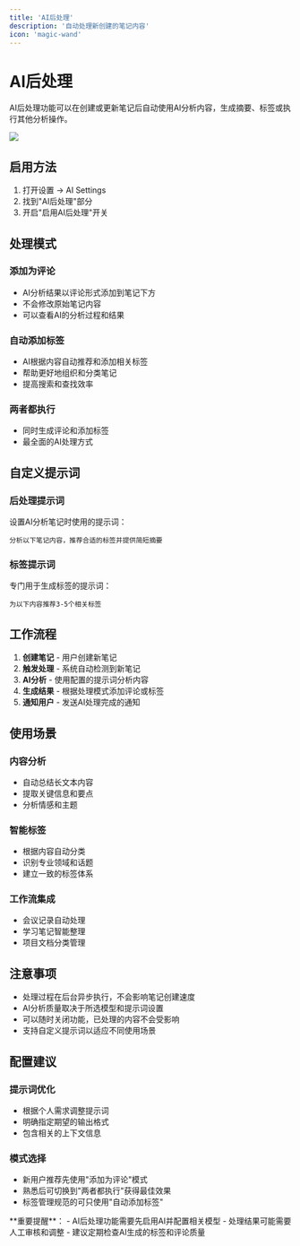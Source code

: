 ```yaml
---
title: 'AI后处理'
description: '自动处理新创建的笔记内容'
icon: 'magic-wand'
---
```


# AI后处理

AI后处理功能可以在创建或更新笔记后自动使用AI分析内容，生成摘要、标签或执行其他分析操作。

<img className="rounded-2xl" src="/images/2025-09-19-16-23-48.png" />

## 启用方法

1. 打开设置 → AI Settings
2. 找到"AI后处理"部分
3. 开启"启用AI后处理"开关

## 处理模式

### 添加为评论
- AI分析结果以评论形式添加到笔记下方
- 不会修改原始笔记内容
- 可以查看AI的分析过程和结果

### 自动添加标签
- AI根据内容自动推荐和添加相关标签
- 帮助更好地组织和分类笔记
- 提高搜索和查找效率

### 两者都执行
- 同时生成评论和添加标签
- 最全面的AI处理方式

## 自定义提示词

### 后处理提示词
设置AI分析笔记时使用的提示词：
```
分析以下笔记内容，推荐合适的标签并提供简短摘要
```

### 标签提示词
专门用于生成标签的提示词：
```
为以下内容推荐3-5个相关标签
```

## 工作流程

1. **创建笔记** - 用户创建新笔记
2. **触发处理** - 系统自动检测到新笔记
3. **AI分析** - 使用配置的提示词分析内容
4. **生成结果** - 根据处理模式添加评论或标签
5. **通知用户** - 发送AI处理完成的通知

## 使用场景

### 内容分析
- 自动总结长文本内容
- 提取关键信息和要点
- 分析情感和主题

### 智能标签
- 根据内容自动分类
- 识别专业领域和话题
- 建立一致的标签体系

### 工作流集成
- 会议记录自动处理
- 学习笔记智能整理
- 项目文档分类管理

## 注意事项

- 处理过程在后台异步执行，不会影响笔记创建速度
- AI分析质量取决于所选模型和提示词设置
- 可以随时关闭功能，已处理的内容不会受影响
- 支持自定义提示词以适应不同使用场景

## 配置建议

### 提示词优化
- 根据个人需求调整提示词
- 明确指定期望的输出格式
- 包含相关的上下文信息

### 模式选择
- 新用户推荐先使用"添加为评论"模式
- 熟悉后可切换到"两者都执行"获得最佳效果
- 标签管理规范的可只使用"自动添加标签"

<Warning>
**重要提醒**：
- AI后处理功能需要先启用AI并配置相关模型
- 处理结果可能需要人工审核和调整
- 建议定期检查AI生成的标签和评论质量
</Warning>